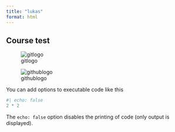 ```yaml
---
title: "lukas"
format: html
---
```


## Course test

![gitlogo](../D-Figures/git_logo.jpeg)

![githublogo](../D-Figures/github_logo.png)


You can add options to executable code like this 

```r
#| echo: false
2 * 2
```

The `echo: false` option disables the printing of code (only output is displayed).
